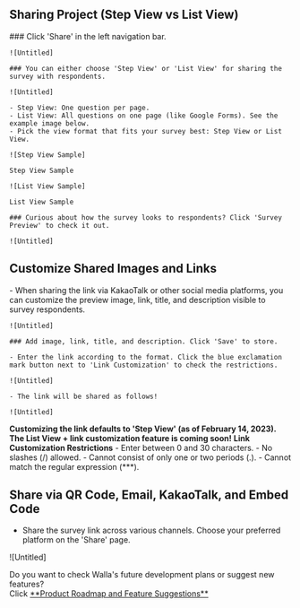 
## Sharing Project (Step View vs List View)


<Steps>
    ### Click 'Share' in the left navigation bar.

    ![Untitled]

    ### You can either choose 'Step View' or 'List View' for sharing the survey with respondents.

    ![Untitled]

    - Step View: One question per page.
    - List View: All questions on one page (like Google Forms). See the example image below.
    - Pick the view format that fits your survey best: Step View or List View.

    ![Step View Sample]

    Step View Sample

    ![List View Sample]

    List View Sample

    ### Curious about how the survey looks to respondents? Click 'Survey Preview' to check it out.

    ![Untitled]
</Steps>


## Customize Shared Images and Links

<Steps>
    - When sharing the link via KakaoTalk or other social media platforms, you can customize the preview image, link, title, and description visible to survey respondents.

    ![Untitled]

    ### Add image, link, title, and description. Click 'Save' to store.

    - Enter the link according to the format. Click the blue exclamation mark button next to 'Link Customization' to check the restrictions.

    ![Untitled]

    - The link will be shared as follows!

    ![Untitled]

</Steps>

<Callout type='warning' emoji="⚠️">**Customizing the link defaults to 'Step View' (as of February 14, 2023). The List View + link customization feature is coming soon!**</Callout>
<Callout type='warning' emoji="⚠️">**Link Customization Restrictions**</Callout>
    - Enter between 0 and 30 characters.
    - No slashes (/) allowed.
    - Cannot consist of only one or two periods (.).
    - Cannot match the regular expression (***).

## Share via QR Code, Email, KakaoTalk, and Embed Code

- Share the survey link across various channels. Choose your preferred platform on the 'Share' page.

![Untitled]

<Callout type='info' emoji="🔔">
    Do you want to check Walla's future development plans or suggest new features? <br/>Click <a
    href='https://google.com'
    target="_blank"
    rel="noopener noreferrer"
    style={{textDecoration: 'underline'}}>**Product
    Roadmap and Feature Suggestions**</a>
</Callout>